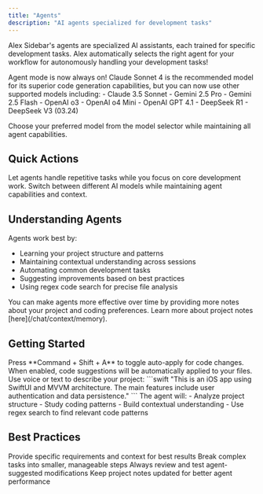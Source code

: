 ```yaml
---
title: "Agents"
description: "AI agents specialized for development tasks"
---
```


Alex Sidebar's agents are specialized AI assistants, each trained for specific development tasks. Alex automatically selects the right agent for your workflow for autonomously handling your development tasks!

<Note>
Agent mode is now always on! Claude Sonnet 4 is the recommended model for its superior code generation capabilities, but you can now use other supported models including:
- Claude 3.5 Sonnet
- Gemini 2.5 Pro
- Gemini 2.5 Flash
- OpenAI o3
- OpenAI o4 Mini
- OpenAI GPT 4.1
- DeepSeek R1
- DeepSeek V3 (03.24)

Choose your preferred model from the model selector while maintaining all agent capabilities.
</Note>

## Quick Actions

<CardGroup cols={2}>
  <Card title="Smart Automation" icon="wand-magic-sparkles">
    Let agents handle repetitive tasks while you focus on core development work.
  </Card>

  <Card title="Multi-Model Support" icon="robot">
    Switch between different AI models while maintaining agent capabilities and context.
  </Card>
</CardGroup>

## Understanding Agents

Agents work best by:
- Learning your project structure and patterns
- Maintaining contextual understanding across sessions
- Automating common development tasks
- Suggesting improvements based on best practices
- Using regex code search for precise file analysis

<Note>
  You can make agents more effective over time by providing more notes about your project and coding preferences. Learn more about project notes [here](/chat/context/memory).
</Note>

## Getting Started

<Steps>
  <Step title="Toggle Auto-Apply">
    Press **Command + Shift + A** to toggle auto-apply for code changes. When enabled, code suggestions will be automatically applied to your files.
  </Step>

  <Step title="Project Introduction">
    Use voice or text to describe your project:
    ```swift
    "This is an iOS app using SwiftUI and MVVM architecture. 
    The main features include user authentication and data persistence."
    ```
  </Step>

  <Step title="Let Agent Learn">
    The agent will:
    - Analyze project structure
    - Study coding patterns
    - Build contextual understanding
    - Use regex search to find relevant code patterns
  </Step>
</Steps>

## Best Practices

<CardGroup cols={2}>
  <Card title="Clear Communication" icon="message">
    Provide specific requirements and context for best results
  </Card>

  <Card title="Iterative Development" icon="rotate">
    Break complex tasks into smaller, manageable steps
  </Card>

  <Card title="Review Changes" icon="code-pull-request">
    Always review and test agent-suggested modifications
  </Card>

  <Card title="Maintain Context" icon="brain-circuit">
    Keep project notes updated for better agent performance
  </Card>
</CardGroup>